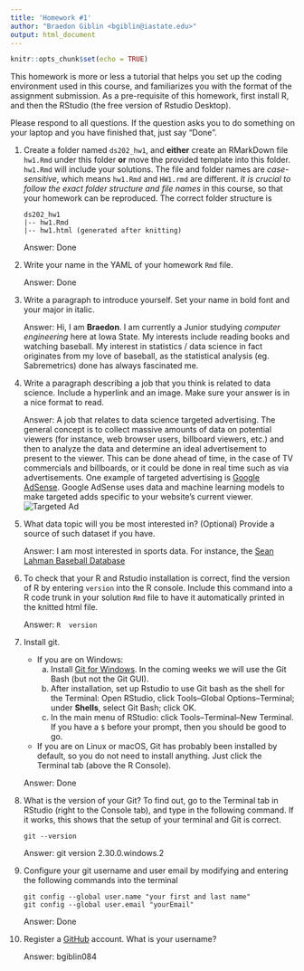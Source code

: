 ```yaml
---
title: 'Homework #1'
author: "Braedon Giblin <bgiblin@iastate.edu>"
output: html_document
---
```


```r
knitr::opts_chunk$set(echo = TRUE)
```

This homework is more or less a tutorial that helps you set up the coding environment used in this course, and familiarizes you with the format of the assignment submission. 
As a pre-requisite of this homework, first install R, and then the RStudio (the free version of Rstudio Desktop). 

Please respond to all questions. If the question asks you to do something on your laptop and you have finished that, just say "Done". 

1. Create a folder named `ds202_hw1`, and **either** create an RMarkDown file `hw1.Rmd` under this folder **or** move the provided template into this folder. `hw1.Rmd` will include your solutions. The file and folder names are *case-sensitive*, which means `hw1.Rmd` and `HW1.rmd` are different. *It is crucial to follow the exact folder structure and file names* in this course, so that your homework can be reproduced. The correct folder structure is

    ```
    ds202_hw1
    |-- hw1.Rmd
    |-- hw1.html (generated after knitting)
    ```
    
    Answer: Done

2. Write your name in the YAML of your homework `Rmd` file.

    Answer: Done

3. Write a paragraph to introduce yourself. Set your name in bold font and your major in italic. 

    Answer: Hi, I am **Braedon**. I am currently a Junior studying *computer engineering* here at Iowa State. My interests include reading books and watching baseball. My interest in statistics / data science in fact originates from my love of baseball, as the statistical analysis (eg. Sabremetrics) done has always fascinated me.
  
4. Write a paragraph describing a job that you think is related to data science. Include a hyperlink and an image. Make sure your answer is in a nice format to read. 

    Answer: A job that relates to data science targeted advertising. The general concept is to collect massive amounts of data on potential viewers (for instance, web browser users, billboard viewers, etc.) and then to analyze the data and determine an ideal advertisement to present to the viewer. This can be done ahead of time, in the case of TV commercials and billboards, or it could be done in real time such as via advertisements. One example of targeted advertising is [Google AdSense](https://www.google.com/adsense/start/). Google AdSense uses data and machine learning models to make targeted adds specific to your website's current viewer. ![Targeted Ad](google_adsense.png)
  
5. What data topic will you be most interested in? (Optional) Provide a source of such dataset if you have.

    Answer: I am most interested in sports data. For instance, the [Sean Lahman Baseball Database](http://www.seanlahman.com/baseball-archive/statistics/)
  
6. To check that your R and Rstudio installation is correct, find the version of R by entering `version` into the R console. Include this command into a R code trunk in your solution `Rmd` file to have it automatically printed in the knitted html file. 

    Answer:
    ```R
    version
    ```
  
7. Install git. 
    - If you are on Windows: 
        a. Install [Git for Windows](https://gitforwindows.org/). In the coming weeks we will use the Git Bash (but not the Git GUI). 
        b. After installation, set up Rstudio to use Git bash as the shell for the Terminal: Open RStudio, click Tools--Global Options--Terminal; under **Shells**, select Git Bash; click OK. 
        c. In the main menu of RStudio: click Tools--Terminal--New Terminal. If you have a `$` before your prompt, then you should be good to go.
    - If you are on Linux or macOS, Git has probably been installed by default, so you do not need to install anything. Just click the Terminal tab (above the R Console).

    Answer: Done
  
8. What is the version of your Git? To find out, go to the Terminal tab in RStudio (right to the Console tab), and type in the following command. If it works, this shows that the setup of your terminal and Git is correct. 
<!-- Then explore the bash command line and Git. -->

    ```
    git --version
    ```

    Answer: git version 2.30.0.windows.2
  
9. Configure your git username and user email by modifying and entering the following commands into the terminal

    ```
    git config --global user.name "your first and last name"
    git config --global user.email "yourEmail"
    ```

    Answer: Done
  

10. Register a [GitHub](https://www.github.com) account. What is your username?

    Answer: bgiblin084